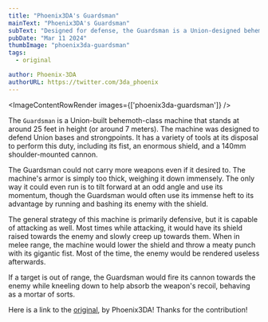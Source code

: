 ```yaml
---
title: "Phoenix3DA's Guardsman"
mainText: "Phoenix3DA's Guardsman"
subText: "Designed for defense, the Guardsman is a Union-designed behemoth warwalker standing at over 7 meters in height."
pubDate: "Mar 11 2024"
thumbImage: "phoenix3da-guardsman"
tags:
  - original

author: Phoenix-3DA
authorURL: https://twitter.com/3da_phoenix
---
```



<ImageContentRowRender 
  images={['phoenix3da-guardsman']}
/>

The `Guardsman` is a Union-built behemoth-class machine that stands at around 25 feet in height (or around 7 meters). The machine was designed to defend Union bases and strongpoints. It has a variety of tools at its disposal to perform this duty, including its fist, an enormous shield, and a 140mm shoulder-mounted cannon.

The Guardsman could not carry more weapons even if it desired to. The machine's armor is simply too thick, weighing it down immensely. The only way it could even run is to tilt forward at an odd angle and use its momentum, though the Guardsman would often use its immense heft to its advantage by running and bashing its enemy with the shield.

The general strategy of this machine is primarily defensive, but it is capable of attacking as well. Most times while attacking, it would have its shield raised towards the enemy and slowly creep up towards them. When in melee range, the machine would lower the shield and throw a meaty punch with its gigantic fist. Most of the time, the enemy would be rendered useless afterwards.

If a target is out of range, the Guardsman would fire its cannon towards the enemy while kneeling down to help absorb the weapon's recoil, behaving as a mortar of sorts.

<QuoteRow author={AuthorUniserve} >
Here is a link to the <a href="https://twitter.com/3da_phoenix/status/1766316902849163425" target="_blank">original</a>, by Phoenix3DA! Thanks for the contribution!
</QuoteRow>